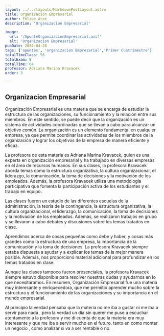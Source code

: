 ```yaml
---
layout: ../../layouts/MarkdownPostLayout.astro
title: Organización Empresarial
author: Felipe Arce
description: 'Organizacion Empresarial'

image:
  url: '/ApunteOrganizacionEmpresarial.avif'
  alt: 'Organizacion Empresarial'
pubDate: 2024-04-28
tags: ['apuntes', 'organizacion Empresarial','Primer Cuatrimestre']
totalTimeClass: 56
totalExam: 8
totalTime: 64
professor: Adriana Marina Kravacek 
order: 3 

---
```


## Organizacion Empresarial

Organización Empresarial es una materia que se encarga de estudiar la estructura de las organizaciones, su funcionamiento y la relación entre sus miembros. En este sentido, se puede decir que la organización es un sistema de actividades coordinadas que se llevan a cabo para alcanzar un objetivo común. La organización es un elemento fundamental en cualquier empresa, ya que permite coordinar las actividades de los miembros de la organización y lograr los objetivos de la empresa de manera eficiente y eficaz.

La profesora de esta materia es Adriana Marina Kravacek, quien es una experta en organización empresarial y ha trabajado en diversas empresas en el área de recursos humanos. En sus clases, la profesora Kravacek aborda temas como la estructura organizativa, la cultura organizacional, el liderazgo, la comunicación, la toma de decisiones y la motivación de los empleados. Además, la profesora Kravacek utiliza una metodología participativa que fomenta la participación activa de los estudiantes y el trabajo en equipo.

Las clases fueron un estudio de las diferentes escuelas de la administración, la teoría de la contingencia, la estructura organizativa, la cultura organizacional, el liderazgo, la comunicación, la toma de decisiones y la motivación de los empleados. Además, se realizaron trabajos en grupo y se llevaron a cabo debates y discusiones sobre los temas tratados en clase.

Aprendimos acerca de cosas pequeñas como debe y haber, y cosas más grandes como la estructura de una empresa, la importancia de la comunicación y la toma de decisiones. La profesora Kravacek siempre estaba dispuesta a ayudar y a explicar los temas de la mejor manera posible. Además, nos proporcionó material adicional para profundizar en los temas tratados en clase.

Aunque las clases tampoco fueron presenciales, la profesora Kravacek siempre estuvo disponible para resolver nuestras dudas y ayudarnos en lo que necesitáramos. En resumen, Organización Empresarial fue una materia muy interesante y enriquecedora, que me permitió aprender mucho sobre la estructura y el funcionamiento de las organizaciones y su importancia en el mundo empresarial.

Al principio la verdad pensaba que la materia no me iba a gustar ni me iba  a servir para nada , pero la verdad un dia sin querer me puse a escuchar atentamente a la profesora y me di cuenta de que la materia era muy interesante y que me iba a servir mucho en el futuro. tanto en como montar un negocio , como analizar si va a ser rentable o no.
